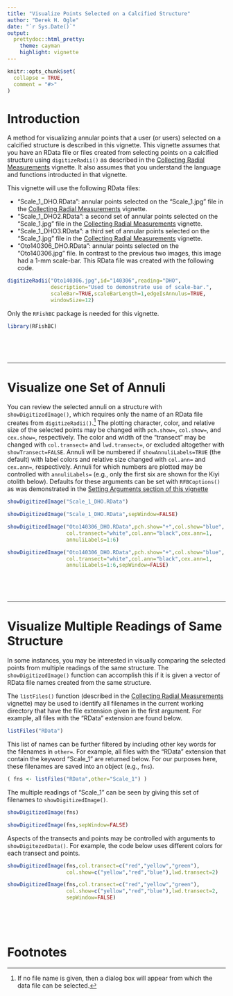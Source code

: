 ```yaml
---
title: "Visualize Points Selected on a Calcified Structure"
author: "Derek H. Ogle"
date: "`r Sys.Date()`"
output: 
  prettydoc::html_pretty:
    theme: cayman
    highlight: vignette
---
```


```r
knitr::opts_chunk$set(
  collapse = TRUE,
  comment = "#>"
)
```


# Introduction
A method for visualizing annular points that a user (or users) selected on a calcified structure is described in this vignette. This vignette assumes that you have an RData file or files created from selecting points on a calcified structure using `digitizeRadii()` as described in the [Collecting Radial Measurements](collectRadiiData.html) vignette. It also assumes that you understand the language and functions introducted in that vignette.

This vignette will use the following RData files:

* "Scale_1_DHO.RData": annular points selected on the "Scale_1.jpg" file in the [Collecting Radial Measurements](collectRadiiData.html) vignette.
* "Scale_1_DHO2.RData": a second set of annular points selected on the "Scale_1.jpg" file in the [Collecting Radial Measurements](collectRadiiData.html) vignette.
* "Scale_1_DHO3.RData": a third set of annular points selected on the "Scale_1.jpg" file in the [Collecting Radial Measurements](collectRadiiData.html) vignette.
* "Oto140306_DHO.RData": annular points selected on the "Oto140306.jpg" file. In contrast to the previous two images, this image had a 1-mm scale-bar. This RData file was created with the following code.

```r
digitizeRadii("Oto140306.jpg",id="140306",reading="DHO",
              description="Used to demonstrate use of scale-bar.",
              scaleBar=TRUE,scaleBarLength=1,edgeIsAnnulus=TRUE,
              windowSize=12)
```

Only the `RFishBC` package is needed for this vignette.
```r
library(RFishBC)
```

\  

\  

----

# Visualize one Set of Annuli
You can review the selected annuli on a structure with `showDigitizedImage()`, which requires only the name of an RData file creates from `digitizeRadii()`.[^sdifilename] The plotting character, color, and relative size of the selected points may be changed with `pch.show=`, `col.show=`, and `cex.show=`, respectively. The color and width of the "transect" may be changed with `col.transect=` and `lwd.transect=`, or excluded altogether with `showTransect=FALSE`. Annuli will be numbered if `showAnnuliLabels=TRUE` (the default) with label colors and relative size changed with `col.ann=` and `cex.ann=`, respectively. Annuli for which numbers are plotted may be controlled with `annuliLabels=` (e.g., only the first six are shown for the Kiyi otolith below). Defaults for these arguments can be set with `RFBCoptions()` as was demonstrated in the [Setting Arguments section of this vignette](collectRadiiData.html#setoptions1)

```r
showDigitizedImage("Scale_1_DHO.RData")
```
```r
showDigitizedImage("Scale_1_DHO.RData",sepWindow=FALSE)
```


```r
showDigitizedImage("Oto140306_DHO.RData",pch.show="+",col.show="blue",
                   col.transect="white",col.ann="black",cex.ann=1,
                   annuliLabels=1:6)
```
```r
showDigitizedImage("Oto140306_DHO.RData",pch.show="+",col.show="blue",
                   col.transect="white",col.ann="black",cex.ann=1,
                   annuliLabels=1:6,sepWindow=FALSE)
```

\  

\  

----

# Visualize Multiple Readings of Same Structure
In some instances, you may be interested in visually comparing the selected points from multiple readings of the same structure. The `showDigitizedImage()` function can accomplish this if it is given a vector of RData file names created from the same structure.

The `listFiles()` function (described in the [Collecting Radial Measurements](collectRadiiData.html) vignette) may be used to identify all filenames in the current working directory that have the file extension given in the first argument. For example, all files with the "RData" extension are found below.
```r
listFiles("RData")
```

This list of names can be further filtered by including other key words for the filenames in `other=`. For example, all files with the "RData" extension that contain the keyword "Scale_1" are returned below. For our purposes here, these filenames are saved into an object (e.g., `fns`).
```r
( fns <- listFiles("RData",other="Scale_1") )
```

The multiple readings of "Scale_1" can be seen by giving this set of filenames to `showDigitizedImage()`.
```r
showDigitizedImage(fns)
```
```r
showDigitizedImage(fns,sepWindow=FALSE)
```

Aspects of the transects and points may be controlled with arguments to `showDigitezedData()`. For example, the code below uses different colors for each transect and points.
```r
showDigitizedImage(fns,col.transect=c("red","yellow","green"),
                   col.show=c("yellow","red","blue"),lwd.transect=2)
```
```r
showDigitizedImage(fns,col.transect=c("red","yellow","green"),
                   col.show=c("yellow","red","blue"),lwd.transect=2,
                   sepWindow=FALSE)
```

\  

\  

# Footnotes

[^sdifilename]: If no file name is given, then a dialog box will appear from which the data file can be selected.
